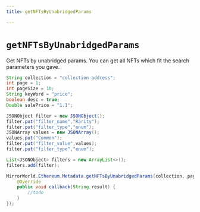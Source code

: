 ```yaml
---
title: getNFTsByUnabridgedParams

---
```


# `getNFTsByUnabridgedParams`
Get NFTs by unabridged params.
You can get all NFTs which fit the search parameters you gave.

```java
String collection = "collection address";
int page = 1;
int pageSize = 10;
String keyWord = "price";
boolean desc = true;
Double salePrice = "1.1";

JSONObject filter = new JSONObject();
filter.put("filter_name","Rarity");
filter.put("filter_type","enum");
JSONArray values = new JSONArray();
values.put("Common");
filter.put("filter_value",values);
filter.put("filter_type","enum");

List<JSONObject> filters = new ArrayList<>();
filters.add(filter);

MirrorWorld.Ethereum.Metadata.getNFTsByUnabridgedParams(collection, page, page_size, order_by, desc, sale, null, new MirrorCallback() {
    @Override
    public void callback(String result) {
        //todo
    }
});
```
